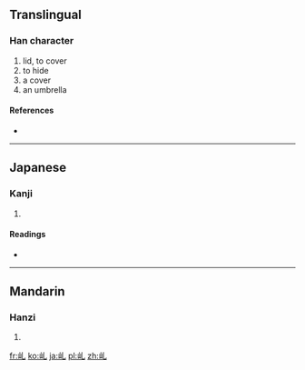 ==Translingual==

===Han character===
{{Han char|rn=46|rad=山|as=01|sn=4|four=|canj=山山 (UU), XXX山日 (XXXUA)}}

# lid, to cover
# to hide
# a cover
# an umbrella

====References====
* {{Han ref|kx=0307.021|dkj=00175|hdz=10760.010|uh=4E62|ud=20066}}

----

==Japanese==

===Kanji===
{{ja-kanji|grade=|rs=山01}}

# {{defn|lang=ja|sort=山01}}

====Readings====
* {{ja-readings|on=[[がい]] (gai)|kun=[[かさ]] (kasa), [[ふた]] (futa), [[おおう]] (oou)}}

----

==Mandarin==

===Hanzi===
{{cmn-hanzi|pin=[[gài]] ([[gai4]]), [[jiǔ]] ([[jiu3]])|wg=kai<sup>4</sup>, chiu<sup>3</sup>}}

# {{defn|lang=cmn|sort=山01}}

[[fr:乢]]
[[ko:乢]]
[[ja:乢]]
[[pl:乢]]
[[zh:乢]]